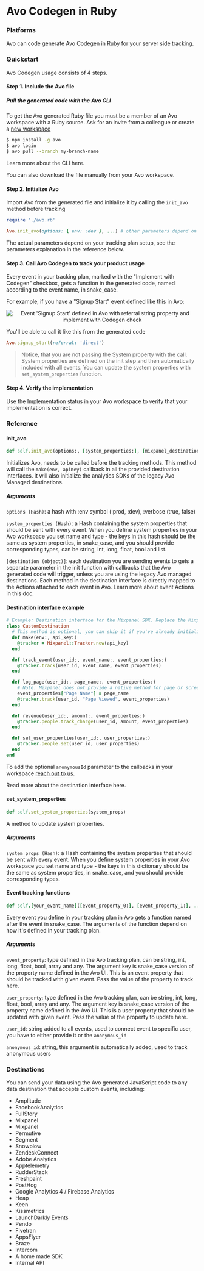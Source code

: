 
# Avo Codegen in Ruby

### Platforms

Avo can code generate Avo Codegen in Ruby for your server side tracking.

### Quickstart

Avo Codegen usage consists of 4 steps.

[//]: # (TODO For future: Here we can add link to the "Type safe code & unit tests" docs section when that's ready, something like:)
[//]: # 'TODO Learn more about how Avo Codegen can help decrease time spent on implementing analytics and increase data reliability in this guide.'

#### Step 1. Include the Avo file

##### Pull the generated code with the Avo CLI

To get the Avo generated Ruby file you must be a member of an Avo workspace with a Ruby source. Ask for an invite from a colleague or create a [new workspace](https://www.avo.app/onboarding)

```bash
$ npm install -g avo
$ avo login
$ avo pull --branch my-branch-name
```

Learn more about <Link passHref href="/implementation/cli">the CLI here</Link>.

You can also <Link passHref href="/explore-tracking-plan/download-or-copy-avo-file-manually">download the file manually</Link> from your Avo workspace.

#### Step 2. Initialize Avo

Import Avo from the generated file and initialize it by calling the `init_avo` method before tracking

```ruby
require './avo.rb'

Avo.init_avo(options: { env: :dev }, ...) # other parameters depend on your tracking plan setup
```

The actual parameters depend on your tracking plan setup, see the parameters explanation in <Link passHref href="/implementation/reference/python#init_avo">the reference below</Link>.

#### Step 3. Call Avo Codegen to track your product usage

Every event in your tracking plan, marked with the "Implement with Codegen" checkbox, gets a function in the generated code, named according to the event name, in snake_case.

[//]: # 'TODO Future: Add link here to the "Implement with Codegen" doc in "Tracking Plan Management"'

For example, if you have a "Signup Start" event defined like this in Avo:

<center style={{ marginBottom: 16 + 'px' }}>
  <img
    style={{ height: 600 + 'px' }}
    src={'/docs/images/signup-start-ui.png'}
    alt="Event 'Signup Start' defined in Avo with referral string property and implement with Codegen check"
  />
</center>

You'll be able to call it like this from the generated code

```ruby
Avo.signup_start(referral: 'direct')
```

> Notice, that you are not passing the System property with the call. System properties are defined on the init step and then automatically included with all events.
> You can update the system properties with `set_system_properties` function.

#### Step 4. Verify the implementation

Use the <Link passHref href="/workspace/tracking-plan/implementation-status">Implementation status</Link> in your Avo workspace to verify that your implementation is correct.

### Reference

#### init_avo

```ruby
def self.init_avo(options:, [system_properties:], [mixpanel_destination:], [segment_destination:], [other_destination:], [logger: nil])
```

Initializes Avo, needs to be called before the tracking methods.
This method will call the `make(env, apiKey)` callback in all the provided <Link passHref href="/implementation/destinations#destination-interface-callback-methods">destination interfaces</Link>. It will also initialize the analytics SDKs of the legacy <Link passHref href="/implementation/destinations#avo-managed-destination-legacy">Avo Managed destinations</Link>.

##### Arguments

`options (Hash)`: a hash with :env symbol (:prod, :dev), :verbose (true, false)

`system_properties (Hash)`: a Hash containing the system properties that should be sent with every event.
When you define system properties in your Avo workspace you set name and type - the keys in this hash should be the same as system properties, in snake_case, and you should provide corresponding types, can be string, int, long, float, bool and list.

`[destination (object)]`: each destination you are sending events to gets a separate parameter in the init function with callbacks that the Avo generated code will trigger, unless you are using the legacy Avo managed destinations. Each method in the destination interface is directly mapped to the Actions attached to each event in Avo. <Link passHref href="/workspace/tracking-plan/events#a-nameactionsa-actions">Learn more about event Actions in this doc</Link>.

#### Destination interface example

```ruby
# Example: Destination interface for the Mixpanel SDK. Replace the Mixpanel implementation with your own tracking SDK methods
class CustomDestination
  # This method is optional, you can skip it if you've already initialized your Analytics SDK
  def make(env:, api_key:)
    @tracker = Mixpanel::Tracker.new(api_key)
  end

  def track_event(user_id:, event_name:, event_properties:)
    @tracker.track(user_id, event_name, event_properties)
  end

  def log_page(user_id:, page_name:, event_properties:)
    # Note: Mixpanel does not provide a native method for page or screen tracking, so we send an event instead. Other SDKs may have a dedicated page tracking method.
    event_properties["Page Name"] = page_name
    @tracker.track(user_id, "Page Viewed", event_properties)
  end

  def revenue(user_id:, amount:, event_properties:)
    @tracker.people.track_charge(user_id, amount, event_properties)
  end

  def set_user_properties(user_id:, user_properties:)
    @tracker.people.set(user_id, user_properties)
  end
end

```

To add the optional `anonymousId` parameter to the callbacks in your workspace [reach out to us](/help/troubleshooting).

Read more about the destination interface <Link passHref href="/implementation/destinations">here</Link>.

#### set_system_properties

```ruby
def self.set_system_properties(system_props)
```

A method to update system properties.

##### Arguments

`system_props (Hash)`: a Hash containing the system properties that should be sent with every event.
When you define system properties in your Avo workspace you set name and type - the keys in this dictionary should be the same as system properties, in snake_case, and you should provide corresponding types.

#### Event tracking functions

```ruby
def self.[your_event_name]([event_property_0:], [event_property_1:], ..., [user_property_0:], [user_property_1:], ..., [user_Id:], [anonymous_id:] })
```

Every event you define in your tracking plan in Avo gets a function named after the event in snake_case. The arguments of the function depend on how it's defined in your tracking plan.

##### Arguments

`event_property`: type defined in the Avo tracking plan, can be string, int, long, float, bool, array and any. The argument key is snake_case version of the property name defined in the Avo UI.
This is an event property that should be tracked with given event. Pass the value of the property to track here.

`user_property`: type defined in the Avo tracking plan, can be string, int, long, float, bool, array and any. The argument key is snake_case version of the property name defined in the Avo UI.
This is a user property that should be updated with given event. Pass the value of the property to update here.

`user_id`: string
added to all events, used to connect event to specific user, you have to either provide it or the `anonymous_id`

`anonymous_id`: string, this argument is automatically added, used to track anonymous users

### Destinations

You can send your data using the Avo generated JavaScript code to any data destination that accepts custom events, including:

- Amplitude
- FacebookAnalytics
- FullStory
- Mixpanel
- Mixpanel
- Permutive
- Segment
- Snowplow
- ZendeskConnect
- Adobe Analytics
- Apptelemetry
- RudderStack
- Freshpaint
- PostHog
- Google Analytics 4 / Firebase Analytics
- Heap
- Keen
- Kissmetrics
- LaunchDarkly Events
- Pendo
- Fivetran
- AppsFlyer
- Braze
- Intercom
- A home made SDK
- Internal API
